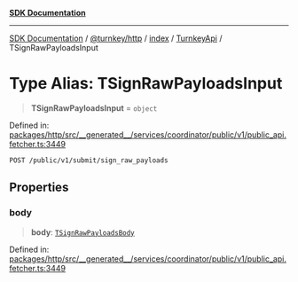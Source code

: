 [**SDK Documentation**](../../../../../../README.mdx)

***

[SDK Documentation](../../../../../../packages.mdx) / [@turnkey/http](../../../../README.mdx) / [index](../../../README.mdx) / [TurnkeyApi](../README.mdx) / TSignRawPayloadsInput

# Type Alias: TSignRawPayloadsInput

> **TSignRawPayloadsInput** = `object`

Defined in: [packages/http/src/\_\_generated\_\_/services/coordinator/public/v1/public\_api.fetcher.ts:3449](https://github.com/tkhq/sdk/blob/fd49bfe86475c8603b3eb385aa101efa36fa32fc/packages/http/src/__generated__/services/coordinator/public/v1/public_api.fetcher.ts#L3449)

`POST /public/v1/submit/sign_raw_payloads`

## Properties

### body

> **body**: [`TSignRawPayloadsBody`](TSignRawPayloadsBody.mdx)

Defined in: [packages/http/src/\_\_generated\_\_/services/coordinator/public/v1/public\_api.fetcher.ts:3449](https://github.com/tkhq/sdk/blob/fd49bfe86475c8603b3eb385aa101efa36fa32fc/packages/http/src/__generated__/services/coordinator/public/v1/public_api.fetcher.ts#L3449)
